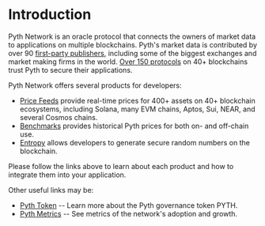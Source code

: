 # Introduction

Pyth Network is an oracle protocol that connects the owners of market data to applications on multiple blockchains.
Pyth's market data is contributed by over 90 [first-party publishers](https://pyth.network/publishers/), including some of the biggest exchanges and market making firms in the world.
[Over 150 protocols](https://defillama.com/oracles/Pyth) on 40+ blockchains trust Pyth to secure their applications.

Pyth Network offers several products for developers:

- [Price Feeds](../price-feeds) provide real-time prices for 400+ assets on 40+ blockchain ecosystems, including Solana, many EVM chains,
  Aptos, Sui, NEAR, and several Cosmos chains.
- [Benchmarks](../benchmarks) provides historical Pyth prices for both on- and off-chain use.
- [Entropy](../entropy) allows developers to generate secure random numbers on the blockchain.

Please follow the links above to learn about each product and how to integrate them into your application.

Other useful links may be:

- [Pyth Token](home/pyth-token) -- Learn more about the Pyth governance token PYTH.
- [Pyth Metrics](home/metrics) -- See metrics of the network's adoption and growth.
